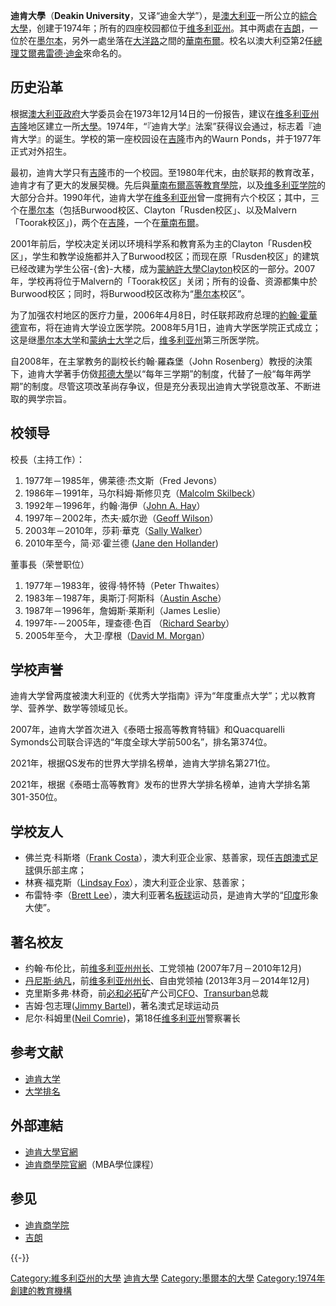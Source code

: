 {{Link style|time=2015-12-12T06:12:23+00:00}}

{{noteTA
|G1=地名
|1=zh-hant: 吉朗-hans:吉朗; 
}}
{{Infobox university
|name           = 迪肯大學
|native_name    = {{lang|en|Deakin University}}
|image          = [[File:Deakin_University_Logo.png|180px]]
|motto          = 
|established    = 1974年
|type           = [[公立大學|公立大學]]
|president      = [[:en:David_M._Morgan|David M. Morgan]]
|vice-president = [[:en:Jane_den_Hollander|Jane den Hollander]]
|faculty        = 1,424 (2009)
|staff          = 3,350 (2011)
|city           = [[墨爾本|墨爾本]]
|state          = [[維多利亞州|維多利亞州]]
|country        = [[澳大利亞|澳大利亞]]
|address        = 
|campus         = 
|free_label     = 颜色
|free           = {{color box|blue}{Text|BLUE|Gold}}{{color box|gold}{text|GOLD|Blue}}
|undergrad      = 28,432 (2011)
|postgrad       = 12,489 (2009)
|postgrad_label = postgraduate
|website        = [http://www.deakin.edu.au/ www.deakin.edu.au]
}}

'''迪肯大學'''（'''Deakin University'''，又译“迪金大学”），是[[澳大利亚|澳大利亚]]一所公立的[[綜合大學|綜合大學]]，创建于1974年；所有的四座校园都位于[[维多利亚州|维多利亚州]]。其中两處在[[吉朗|吉朗]]，一位於在[[墨尔本|墨尔本]]，另外一處坐落在[[大洋路|大洋路]]之間的[[:en:Warrnambool|華南布爾]]。校名以澳大利亞第2任[[澳大利亞總理|總理]][[艾爾弗雷德·迪金|艾爾弗雷德·迪金]]來命名的。

== 历史沿革 ==
根据[[澳大利亚政府|澳大利亚政府]]大学委员会在1973年12月14日的一份报告，建议在[[维多利亚州|维多利亚州]][[吉隆_(維多利亞州)|吉隆]]地区建立一所[[澳大利亞大學列表|大學]]。1974年，“『迪肯大学』法案”获得议会通过，标志着『迪肯大学』的诞生。学校的第一座校园设在[[吉隆_(維多利亞州)|吉隆]]市內的Waurn Ponds，并于1977年正式对外招生。

最初，迪肯大学只有[[吉隆_(澳大利亞)|吉隆]]市的一个校园。至1980年代末，由於联邦的教育改革，迪肯才有了更大的发展契機。先后與[[:en:Warrnambool_Institute_of_Advanced_Education|華南布爾高等教育學院]]，以及[[:en:Victoria_College|维多利亚学院]]的大部分合并。1990年代，迪肯大学在[[维多利亚州|维多利亚州]]曾一度拥有六个校区；其中，三个在[[墨尔本|墨尔本]]（包括Burwood校区、Clayton「Rusden校区」、以及Malvern「Toorak校区」)，两个在[[吉隆_(維多利亞州)|吉隆]]，一个在[[:en:Warrnambool|華南布爾]]。

2001年前后，学校决定关闭以环境科学系和教育系为主的Clayton「Rusden校区」，学生和教学设施都并入了Burwood校区；而现在原「Rusden校区」的建筑已经改建为学生公宿-{舍}-大楼，成为[[蒙納許大學|蒙納許大學]]Clayton校区的一部分。2007年，学校再将位于Malvern的「Toorak校区」关闭；所有的设备、资源都集中於Burwood校区；同时，将Burwood校区改称为“[[墨尔本|墨尔本]]校区”。

为了加强农村地区的医疗力量，2006年4月8日，时任联邦政府总理的[[約翰·霍華德|約翰·霍華德]]宣布，将在迪肯大学设立医学院。2008年5月1日，迪肯大学医学院正式成立；这是继[[墨尔本大学|墨尔本大学]]和[[蒙纳士大学|蒙纳士大学]]之后，[[维多利亚州|维多利亚州]]第三所医学院。

自2008年，在主掌教务的副校长约翰·羅森堡（John Rosenberg）教授的決策下，迪肯大学著手仿傚[[邦德大學|邦德大學]]以“每年三学期”的制度，代替了一般“每年两学期”的制度。尽管这项改革尚存争议，但是充分表现出迪肯大学锐意改革、不断进取的興学宗旨。

== 校领导 ==
; 校長（主持工作）：
# 1977年－1985年，佛莱德·杰文斯（Fred Jevons）
# 1986年－1991年，马尔科姆·斯修贝克（[[:en:Malcolm_Skilbeck|Malcolm Skilbeck]]）
# 1992年－1996年，约翰·海伊（[[:en:John_A._Hay|John A. Hay]]）
# 1997年－2002年，杰夫·威尔逊（[[:en:Geoff_Wilson|Geoff Wilson]]）
# 2003年－2010年，莎莉·華克（[[:en:Sally_Walker|Sally Walker]]）
# 2010年至今，简·邓·霍兰德 ([[:en:Jane_den_Hollander|Jane den Hollander]])

; 董事長（荣誉职位）
# 1977年－1983年，彼得·特怀特（Peter Thwaites）
# 1983年－1987年，奥斯汀·阿斯科（[[:en:Austin_Asche|Austin Asche]]）
# 1987年－1996年，詹姆斯·莱斯利（James Leslie）
# 1997年-－2005年，理查德·色百 （[[:en:Richard_Searby|Richard Searby]]）
# 2005年至今， 大卫·摩根（[[:en:David_M._Morgan|David M. Morgan]]）

== 学校声誉 ==
迪肯大学曾两度被澳大利亚的《优秀大学指南》评为“年度重点大学”；尤以教育学、营养学、数学等领域见长。

2007年，迪肯大学首次进入《泰晤士报高等教育特辑》和Quacquarelli Symonds公司联合评选的“年度全球大学前500名”，排名第374位。

2021年，根据QS发布的世界大学排名榜单，迪肯大学排名第271位。

2021年，根据《泰晤士高等教育》发布的世界大学排名榜单，迪肯大学排名第301-350位。

== 学校友人 ==
* 佛兰克·科斯塔（[[:en:Frank_Costa|Frank Costa]]），澳大利亚企业家、慈善家，现任[[吉朗|吉朗]][[澳式足球|澳式足球]]俱乐部主席；
* 林赛·福克斯（[[:en:Lindsay_Fox|Lindsay Fox]]），澳大利亚企业家、慈善家；
* 布雷特·李（[[:en:Brett_Lee|Brett Lee]]），澳大利亚著名[[板球|板球]]运动员，是迪肯大学的“[[印度|印度]]形象大使”。

== 著名校友 ==
* 约翰·布伦比，前[[维多利亚州|维多利亚州]][[州长|州长]]、工党领袖 (2007年7月－2010年12月)
* [[丹尼斯·纳凡|丹尼斯·纳凡]]，前[[维多利亚州|维多利亚州]][[州长|州长]]、自由党领袖 (2013年3月－2014年12月)
* 克里斯多弗·林奇，前[[必和必拓|必和必拓]]矿产公司[[首席财务官|CFO]]、[[:en:Transurban|Transurban]]总裁
* 吉姆·包志理([[:en:Jimmy_Bartel|Jimmy Bartel]])，著名澳式足球运动员
* 尼尔·科姆里([[:en:Neil_Comrie|Neil Comrie]])，第18任[[维多利亚州|维多利亚州]]警察署长

== 参考文献 ==
{{Reflist}}
* [http://www.earthedu.com/Schools/Australia/Deakin/200704/20070427165031.shtml 迪肯大学]
* [https://web.archive.org/web/20090720004138/http://www.topuniversities.com/worlduniversityrankings/results/2008/overall_rankings/fullrankings/ 大学排名]{{en}} 

== 外部連結 ==
* [http://www.deakin.edu.au/ 迪肯大學官網]
* [https://web.archive.org/web/20060613084920/http://www.deakin.edu.au/buslaw/dbs/ 迪肯商學院官網]（MBA學位課程）

== 参见 ==
{{Portal box|澳大利亚|大学}}
* [[迪肯商学院|迪肯商学院]]
* [[吉朗|吉朗]]

{{-}}
{{Australian universities}}

[[Category:維多利亞州的大學|Category:維多利亞州的大學]]
[[Category:迪肯大學|]]
[[Category:墨爾本的大學|Category:墨爾本的大學]]
[[Category:1974年創建的教育機構|Category:1974年創建的教育機構]]